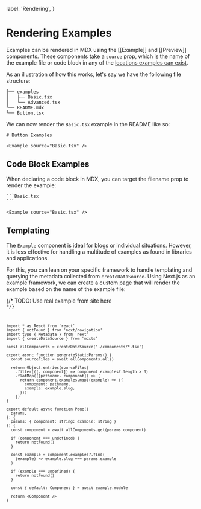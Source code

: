   label: 'Rendering',
}

# Rendering Examples

Examples can be rendered in MDX using the [[Example]] and [[Preview]] components. These components take a `source` prop, which is the name of the example file or code block in any of the [locations examples can exist](./01.writing.mdx).

As an illustration of how this works, let's say we have the following file structure:

```
├── examples
│   ├── Basic.tsx
│   └── Advanced.tsx
└── README.mdx
└── Button.tsx
```

We can now render the `Basic.tsx` example in the README like so:

```mdx
# Button Examples

<Example source="Basic.tsx" />
```

## Code Block Examples

When declaring a code block in MDX, you can target the filename prop to render the example:

````mdx
```Basic.tsx
```

<Example source="Basic.tsx" />
````

## Templating

The `Example` component is ideal for blogs or individual situations. However, it is less effective for handling a multitude of examples as found in libraries and applications.

For this, you can lean on your specific framework to handle templating and querying the metadata collected from `createDataSource`. Using Next.js as an example framework, we can create a custom page that will render the example based on the name of the example file:

{/* TODO: Use real example from site here <Code source="../../app/(examples)/components/[component]/examples/[example]/page.tsx" baseDirectory="../../app/(examples)" /> */}

```tsx filename="components/[component]/examples/[example]/page.tsx"
import * as React from 'react'
import { notFound } from 'next/navigation'
import type { Metadata } from 'next'
import { createDataSource } from 'mdxts'

const allComponents = createDataSource('./components/*.tsx')

export async function generateStaticParams() {
  const sourceFiles = await allComponents.all()

  return Object.entries(sourceFiles)
    .filter(([, component]) => component.examples?.length > 0)
    .flatMap(([pathname, component]) => {
      return component.examples.map((example) => ({
        component: pathname,
        example: example.slug,
      }))
    })
}

export default async function Page({
  params,
}: {
  params: { component: string; example: string }
}) {
  const component = await allComponents.get(params.component)

  if (component === undefined) {
    return notFound()
  }

  const example = component.examples?.find(
    (example) => example.slug === params.example
  )

  if (example === undefined) {
    return notFound()
  }

  const { default: Component } = await example.module

  return <Component />
}
```
